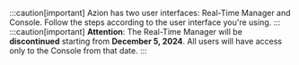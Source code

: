 :::caution[important]
Azion has two user interfaces: Real-Time Manager and Console. Follow the steps according to the user interface you're using.
:::
:::caution[important]
**Attention**: The Real-Time Manager will be **discontinued** starting from **December 5, 2024**. All users will have access only to the Console from that date.
:::
